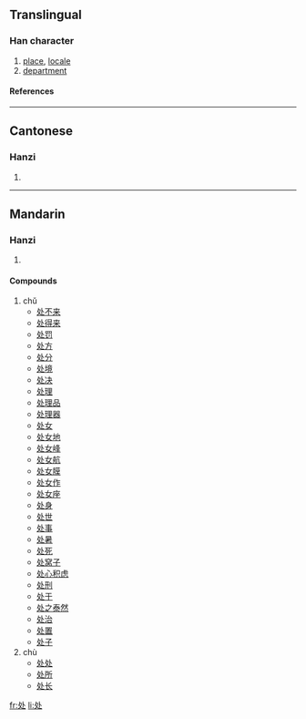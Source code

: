 {{see|處}}

==Translingual==
===Han character===
{{Han char|rn=34|rad=夂|as=02|sn=5|four=|canj=竹水卜 (HEY), X竹水卜 (XHEY)}}
# [[place]], [[locale]]
# [[department]]
====References====
{{Han ref|kx=0158.021|hdz=20867.170|uh=5904|ud=22788}}
----
==Cantonese==
===Hanzi===
{{yue-hanzi|jyut=|y=chyu3}}
# {{defn|Cantonese}}
----
==Mandarin==
===Hanzi===
{{cmn-hanzi|tra=處|pin=[[chǔ]] ([[chu3]]), [[chù]] ([[chu4]])|wg=ch'u<sup>3</sup>, ch'u<sup>4</sup>}}
# {{defn|Mandarin}}

====Compounds====
#chǔ
#*[[处不来]]
#*[[处得来]]
#*[[处罚]]
#*[[处方]]
#*[[处分]]
#*[[处境]]
#*[[处决]]
#*[[处理]]
#*[[处理品]]
#*[[处理器]]
#*[[处女]]
#*[[处女地]]
#*[[处女峰]]
#*[[处女航]]
#*[[处女膜]]
#*[[处女作]]
#*[[处女座]]
#*[[处身]]
#*[[处世]]
#*[[处事]]
#*[[处暑]]
#*[[处死]]
#*[[处窝子]]
#*[[处心积虑]]
#*[[处刑]]
#*[[处于]]
#*[[处之泰然]]
#*[[处治]]
#*[[处置]]
#*[[处子]]
#chù
#*[[处处]]
#*[[处所]]
#*[[处长]]

[[fr:处]]
[[li:处]]